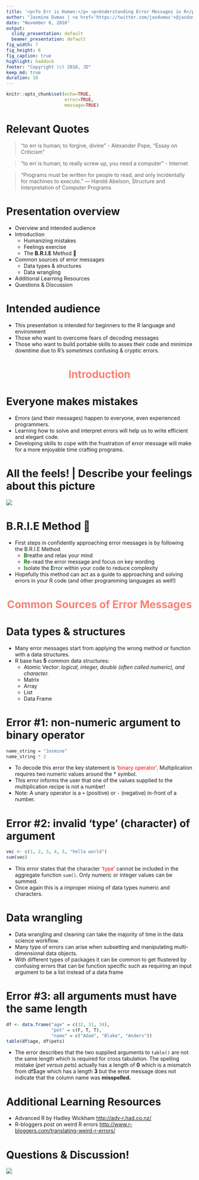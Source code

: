 ```yaml
---
title: '<p>To Err is Human:</p> <p>Understanding Error Messages in R</p> <p> 😨 +  💻 </p>'
author: "Jasmine Dumas | <a href='https://twitter.com/jasdumas'>@jasdumas</a> | <a href='http://jasdumas.github.io/'>jasdumas.github.io</a>"
date: "November 6, 2016"
output:
  slidy_presentation: default
  beamer_presentation: default
fig_width: 7
fig_height: 6
fig_caption: true
highlight: haddock
footer: "Copyright (c) 2016, JD"
keep_md: true
duration: 10
---
```


```r
knitr::opts_chunk$set(echo=TRUE, 
                      error=TRUE, 
                      message=TRUE)
```

# Relevant Quotes
> "to err is human; to forgive, divine" - Alexander Pope, "Essay on Criticism"

> "to err is human; to really screw up, you need a computer" - Internet

> "Programs must be written for people to read, and only incidentally for machines to execute." ― Harold Abelson, Structure and Interpretation of Computer Programs

# Presentation overview
- Overview and intended audience
- Introduction
    - Humanizing mistakes
    - Feelings exercise
    - The **B.R.I.E** Method 🧀
- Common sources of error messages
    - Data types & structures
    - Data wrangling
- Additional Learning Resources
- Questions & Discussion

# Intended audience
- This presentation is intended for beginners to the R language and environment
- Those who want to overcome fears of decoding messages 
- Those who want to build portable skills to asses their code and minimize downtime due to R's *sometimes* confusing & cryptic errors.

# 
<h1 align="center" style="color:#FA8072;"> Introduction </h1>

# Everyone makes mistakes
- Errors (and their messages) happen to everyone, even experienced programmers.
- Learning how to solve and interpret errors will help us to write efficient and elegant code. 
- Developing skills to cope with the frustration of error message will make for a more enjoyable time crafting programs.

# All the feels! | Describe your feelings about this picture
<img src="http://i.stack.imgur.com/auxCj.png" />

# B.R.I.E Method 🧀
- First steps in confidently approaching error messages is by following the B.R.I.E Method
    - <font color = "green">**B**</font>reathe and relax your mind
    - <font color = "green">**R**</font>e-read the error message and focus on key wording
    - <font color = "green">**I**</font>solate the <font color = "green">**E**</font>rror within your code to reduce complexity
- Hopefully this method can act as a guide to approaching and solving errors in your R code (and other programming languages as well!)

# 
<h1 align="center" style="color:#FA8072;"> Common Sources of Error Messages </h1>

# Data types & structures
- Many error messages start from applying the wrong method or function with a data structures.
- R base has **5** common data structures: 
    - Atomic Vector: *logical, integer, double (often called numeric), and character.*
    - Matrix
    - Array
    - List
    - Data Frame
    
# Error #1: non-numeric argument to binary operator
```r
name_string = "Jasmine"
name_string * 2
```
- To decode this error the key statement is <font color = "red">'binary operator'</font>. Multiplication requires *two* numeric values around the * symbol.
- This error informs the user that one of the values supplied to the multiplication recipe is not a number!
- Note: A unary operator is a `+` (positive) or `-` (negative) in-front of a number.

# Error #2: invalid 'type' (character) of argument
```r
vec <- c(1, 2, 3, 4, 5, "hello world")
sum(vec)
```
- This error states that the character <font color = "red">'type'</font> cannot be included in the aggregate function `sum()`. Only numeric or integer values can be summed.
- Once again this is a improper mixing of data types numeric and characters.

# Data wrangling 
- Data wrangling and cleaning can take the majority of time in the data science workflow.
- Many type of errors can arise when subsetting and manipulating multi-dimensional data objects.
- With different types of packages it can be common to get flustered by confusing errors that can be function specific such as requiring an input argument to be a list instead of a data frame

# Error #3: all arguments must have the same length
```r
df <- data.frame("age" = c(32, 31, 34), 
                 "pet" = c(F, T, T), 
                 "name" = c("Adam", "Blake", "Anders"))
table(df$age, df$pets)
```
- The error describes that the two supplied arguments to `table()` are not the same length which is required for cross tabulation. The spelling mistake (*pet versus pets*) actually has a length of **0** which is a mismatch from df$age which has a length **3** but the error message does not indicate that the column name was **misspelled.**

# Additional Learning Resources

- Advanced R by Hadley Wickham <http://adv-r.had.co.nz/>
- R-bloggers post on weird R errors <http://www.r-bloggers.com/translating-weird-r-errors/>

# Questions & Discussion!

![](img/thats-all-folks.gif)

